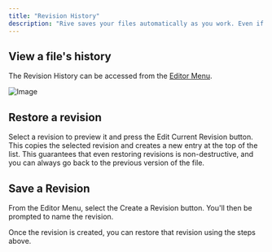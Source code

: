 ```yaml
---
title: "Revision History"
description: "Rive saves your files automatically as you work. Even if multiple people are working on the same file at the same time, Rive tracks all changes and stores them in the Revision History."
---
```


## View a file's history

The Revision History can be accessed from the [Editor Menu](/editor/interface-overview/toolbar).

![Image](https://ucarecdn.com/74289c06-3fb9-47d9-93db-d557ffbf2d0a/)

## Restore a revision

Select a revision to preview it and press the Edit Current Revision button. This copies the selected revision and creates a new entry at the top of the list. This guarantees that even restoring revisions is non-destructive, and you can always go back to the previous version of the file.

## Save a Revision

From the Editor Menu, select the Create a Revision button. You'll then be prompted to name the revision.

Once the revision is created, you can restore that revision using the steps above.